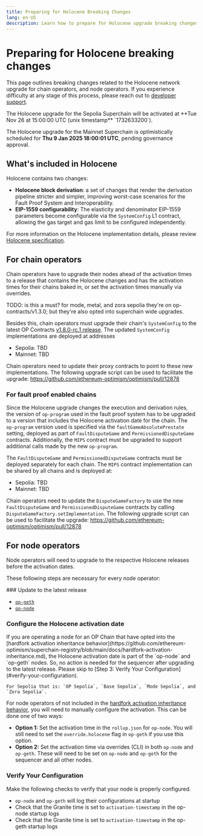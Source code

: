```yaml
---
title: Preparing for Holocene Breaking Changes
lang: en-US
description: Learn how to prepare for Holocene upgrade breaking changes.
---
```



# Preparing for Holocene breaking changes

This page outlines breaking changes related to the Holocene network upgrade for chain operators, and node operators.
If you experience difficulty at any stage of this process, please reach out to [developer support](https://github.com/ethereum-optimism/developers/discussions).

<Callout type="info">
The Holocene upgrade for the Sepolia Superchain will be activated at **Tue Nov 26 at 15:00:00 UTC (unix timestamp** `1732633200`).

The Holocene upgrade for the Mainnet Superchain is optimistically scheduled for **Thu 9 Jan 2025 18:00:01 UTC**, pending governance approval.
</Callout>

## What's included in Holocene

Holocene contains two changes:

- **Holocene block derivation**: a set of changes that render the derivation pipeline stricter and simpler, improving worst-case scenarios for the Fault Proof System and Interoperability.
- **EIP-1559 configurability**: The elasticity and denominator EIP-1559 parameters become configurable via the `SystemConfig` L1 contract, allowing the gas target and gas limit to be configured independently.

 For more information on the Holocene implementation details, please review [Holocene specification](https://specs.optimism.io/protocol/holocene/overview.html).

## For chain operators

Chain operators have to upgrade their nodes ahead of the activation times to a release that contains the Holocene changes and has the activation times for their chains baked in, or set the activation times manually via overrides.

TODO: is this a must? for mode, metal, and zora sepolia they're on op-contracts/v1.3.0; but they're also opted into superchain wide upgrades. 

Besides this, chain operators must upgrade their chain's `SystemConfig` to the latest OP Contracts [v1.8.0-rc.1 release](https://github.com/ethereum-optimism/optimism/releases/tag/op-contracts%2Fv1.8.0-rc.1). The updated `SystemConfig` implementations are deployed at addresses

- Sepolia: TBD
- Mainnet: TBD

Chain operators need to update their proxy contracts to point to these new implementations. The following upgrade script can be used to facilitate the upgrade: https://github.com/ethereum-optimism/optimism/pull/12878


### For fault proof enabled chains 

Since the Holocene upgrade changes the execution and derivation rules, the version of `op-program` used in the fault proof system has to be upgraded to a version that includes the Holocene activation date for the chain. The `op-program` version used is specified via the `faultGameAbsolutePrestate` setting, deployed as part of `FaultDisputeGame` and `PermissionedDisputeGame` contracts. Additionally, the `MIPS` contract must be upgraded to support additional calls made by the new `op-program`.

The `FaultDisputeGame` and `PermissionedDisputeGame` contracts must be deployed separately for each chain. The `MIPS` contract implementation can be shared by all chains and is deployed at:

- Sepolia: TBD
- Mainnet: TBD

Chain operators need to update the `DisputeGameFactory` to use the new `FaultDisputeGame` and `PermissionedDisputeGame` contracts by calling `DisputeGameFactory.setImplementation`. The following upgrade script can be used to facilitate the upgrade: https://github.com/ethereum-optimism/optimism/pull/12878

## For node operators

Node operators will need to upgrade to the respective Holocene releases before the activation dates.

These following steps are necessary for every node operator:

<Steps>
  ### Update to the latest release

  *   [`op-geth`](FIND_CORRECT_LINK)
  *   [`op-node`](FIND_CORRECT_LINK)

  ### Configure the Holocene activation date

  <Callout type="warning">
    If you are operating a node for an OP Chain that have opted into the [hardfork activation inheritance behavior](https://github.com/ethereum-optimism/superchain-registry/blob/main/docs/hardfork-activation-inheritance.md), the Holocene activation date is part of the `op-node` and `op-geth` nodes. So, no action is needed for the sequencer after upgrading to the latest release. Please skip to [Step 3: Verify Your Configuration](#verify-your-configuration).

    For Sepolia that is: `OP Sepolia`, `Base Sepolia`, `Mode Sepolia`, and `Zora Sepolia`.
  </Callout>

  For node operators of not included in the [hardfork activation inheritance behavior](https://github.com/ethereum-optimism/superchain-registry/blob/main/docs/hardfork-activation-inheritance.md), you will need to manually configure the activation. This can be done one of two ways:

  *   **Option 1:** Set the activation time in the `rollup.json` for `op-node`. You will still need to set the `override.holocene` flag in `op-geth` if you use this option.
  *   **Option 2:** Set the activation time via overrides (CLI) in both `op-node` and `op-geth`. These will need to be set on `op-node` and `op-geth` for the sequencer and all other nodes.

  ### Verify Your Configuration

  Make the following checks to verify that your node is properly configured.

  *   `op-node` and `op-geth` will log their configurations at startup
  *   Check that the Granite time is set to `activation-timestamp` in the op-node startup logs
  *   Check that the Granite time is set to `activation-timestamp` in the op-geth startup logs
</Steps>
